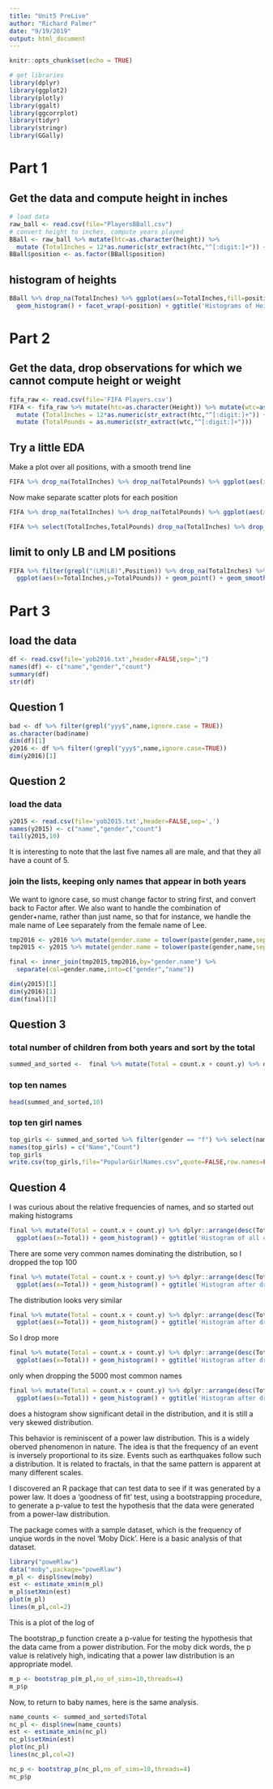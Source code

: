 ```yaml
---
title: "Unit5 PreLive"
author: "Richard Palmer"
date: "9/19/2019"
output: html_document
---
```


```r
knitr::opts_chunk$set(echo = TRUE)

# get libraries
library(dplyr)
library(ggplot2)
library(plotly)
library(ggalt)
library(ggcorrplot)
library(tidyr)
library(stringr)
library(GGally)
```

# Part 1

## Get the data and compute height in inches
```r
# load data
raw_ball <- read.csv(file="PlayersBBall.csv")
# convert height to inches, compute years played
BBall <- raw_ball %>% mutate(htc=as.character(height)) %>%
  mutate (TotalInches = 12*as.numeric(str_extract(htc,"^[:digit:]+")) + as.numeric(str_extract(htc,"[:digit:]+$")) )
BBall$position <- as.factor(BBall$position)
```

## histogram of heights
```r
BBall %>% drop_na(TotalInches) %>% ggplot(aes(x=TotalInches,fill=position)) + 
  geom_histogram() + facet_wrap(~position) + ggtitle('Histograms of Height in inches, by position')
```

# Part 2

## Get the data, drop observations for which we cannot compute height or weight
```r
fifa_raw <- read.csv(file='FIFA Players.csv')
FIFA <- fifa_raw %>% mutate(htc=as.character(Height)) %>% mutate(wtc=as.character(Weight)) %>%
  mutate (TotalInches = 12*as.numeric(str_extract(htc,"^[:digit:]+")) + as.numeric(str_extract(htc,"[:digit:]+$")) ) %>%
  mutate (TotalPounds = as.numeric(str_extract(wtc,"^[:digit:]+"))) 
```

## Try a little EDA

Make a plot over all positions, with a smooth trend line
```r
FIFA %>% drop_na(TotalInches) %>% drop_na(TotalPounds) %>% ggplot(aes(x=TotalInches,y=TotalPounds)) + geom_point() + geom_jitter(width=0.1,height=0.1) + geom_smooth() + ggtitle("Weight Versus Height for all positions, with smoothed trend line")
```

Now make separate scatter plots for each position
```r
FIFA %>% drop_na(TotalInches) %>% drop_na(TotalPounds) %>% ggplot(aes(x=TotalInches,y=TotalPounds)) + geom_point() + facet_wrap(~Position) + ggtitle("Weight versus height by position")
```

```r
FIFA %>% select(TotalInches,TotalPounds) drop_na(TotalInches) %>% drop_na(TotalPounds) %>% ggpairs()
```

## limit to only LB and LM positions
```r
FIFA %>% filter(grepl("(LM|LB)",Position)) %>% drop_na(TotalInches) %>% drop_na(TotalPounds) %>%
  ggplot(aes(x=TotalInches,y=TotalPounds)) + geom_point() + geom_smooth() + facet_wrap(~Position) + ggtitle("Weight versus Height for LB and LM positions")
```

# Part 3

## load the data
```r
df <- read.csv(file='yob2016.txt',header=FALSE,sep=";")
names(df) <- c("name","gender","count")
summary(df)
str(df)
```

## Question 1
```r
bad <- df %>% filter(grepl("yyy$",name,ignore.case = TRUE))
as.character(bad$name)
dim(df)[1]
y2016 <- df %>% filter(!grepl("yyy$",name,ignore.case=TRUE))
dim(y2016)[1]

```

## Question 2

### load the data
```r
y2015 <- read.csv(file='yob2015.txt',header=FALSE,sep=',')
names(y2015) <- c("name","gender","count")
tail(y2015,10)
```

It is interesting to note that the last five names all are male, and that they
all have a count of 5.

### join the lists, keeping only names that appear in both years

We want to ignore case, so must change factor to string first, and convert back to Factor after.
We also want to handle the combination of gender+name, rather than just name, so that for instance,
we handle the male name of Lee separately from the female name of Lee.
```r
tmp2016 <- y2016 %>% mutate(gender.name = tolower(paste(gender,name,sep="."))) %>% select(gender.name,count)
tmp2015 <- y2015 %>% mutate(gender.name = tolower(paste(gender,name,sep="."))) %>% select(gender.name,count)

final <- inner_join(tmp2015,tmp2016,by="gender.name") %>% 
  separate(col=gender.name,into=c("gender","name"))

dim(y2015)[1]
dim(y2016)[1]
dim(final)[1]
```

## Question 3

### total number of children from both years and sort by the total
```r
summed_and_sorted <-  final %>% mutate(Total = count.x + count.y) %>% dplyr::arrange(desc(Total))
```

### top ten names
```r
head(summed_and_sorted,10)
```

### top ten girl names
```r
top_girls <- summed_and_sorted %>% filter(gender == "f") %>% select(name,Total) %>% head(10)
names(top_girls) = c("Name","Count")
top_girls
write.csv(top_girls,file="PopularGirlNames.csv",quote=FALSE,row.names=FALSE)
```

## Question 4

I was curious about the relative frequencies of names, and so started out making histograms
```r
final %>% mutate(Total = count.x + count.y) %>% dplyr::arrange(desc(Total)) %>% arrange(Total) %>%
  ggplot(aes(x=Total)) + geom_histogram() + ggtitle('Histogram of all counts')
```

There are some very common names dominating the distribution, so I dropped the top 100
```r
final %>% mutate(Total = count.x + count.y) %>% dplyr::arrange(desc(Total)) %>% arrange(Total) %>% head (-100) %>%
  ggplot(aes(x=Total)) + geom_histogram() + ggtitle('Histogram after dropping 100 most common')
```

The distribution looks very similar
```r
final %>% mutate(Total = count.x + count.y) %>% dplyr::arrange(desc(Total)) %>% arrange(Total) %>% head (-500) %>%
  ggplot(aes(x=Total)) + geom_histogram() + ggtitle('Histogram after dropping 500 most common')
```

So I drop more
```r
final %>% mutate(Total = count.x + count.y) %>% dplyr::arrange(desc(Total)) %>% arrange(Total) %>% head (-1000) %>%
  ggplot(aes(x=Total)) + geom_histogram() + ggtitle('Histogram after dropping 1000 most common')
```

only when dropping the 5000 most common names 
```r
final %>% mutate(Total = count.x + count.y) %>% dplyr::arrange(desc(Total)) %>% arrange(Total) %>% head (-5000) %>%
  ggplot(aes(x=Total)) + geom_histogram() + ggtitle('Histogram after dropping 5000 most common')
```

does a histogram show significant detail in the distribution, and it is still a very skewed distribution.

This behavior is reminiscent of a power law distribution.  This is a widely oberved phenomenon in nature.
The idea is that the frequency of an event is inversely proportional to its size.  Events such as 
earthquakes follow such a distribution.  It is related to fractals, in that the same pattern is 
apparent at many different scales.

I discovered an R package that can test data to see if it was generated by a power law.
It does a 'goodness of fit' test, using a bootstrapping procedure, to generate a p-value 
to test the hypothesis that the data were generated from a power-law distribution.

The package comes with a sample dataset, which is the frequency of unqiue words in the novel 'Moby Dick'.
Here is a basic analysis of that dataset.

```r
library("poweRlaw")
data("moby",package="poweRlaw")
m_pl <- displ$new(moby)
est <- estimate_xmin(m_pl)
m_pl$setXmin(est)
plot(m_pl)
lines(m_pl,col=2)
```

This is a plot of the log of 

The bootstrap_p function create a p-value for testing the hypothesis that the data
came from a power distribution.  For the moby dick words, the p value is relatively
high, indicating that a power law distribution is an appropriate model.
```r
m_p <- bootstrap_p(m_pl,no_of_sims=10,threads=4)
m_p$p

```

Now, to return to baby names, here is the same analysis.
```r
name_counts <- summed_and_sorted$Total
nc_pl <- displ$new(name_counts)
est <- estimate_xmin(nc_pl)
nc_pl$setXmin(est)
plot(nc_pl)
lines(nc_pl,col=2)
```


```r
nc_p <- bootstrap_p(nc_pl,no_of_sims=10,threads=4)
nc_p$p
```
